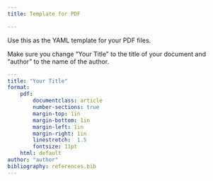 ```yaml
---
title: Template for PDF

---
```


Use this as the YAML template for your PDF files.

Make sure you change "Your Title" to the title of your document and "author" to the name of the author.

````yaml
---
title: "Your Title"
format: 
    pdf:
        documentclass: article 
        number-sections: true
        margin-top: 1in
        margin-bottom: 1in
        margin-left: 1in
        margin-right: 1in
        linestretch:  1.5
        fontsize: 11pt
    html: default 
author: "author"        
bibliography: references.bib
---
````